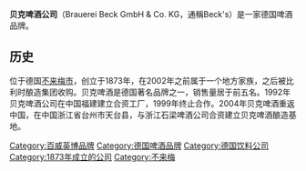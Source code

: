 {{unreferenced|time=2011-08-30T15:43:42+00:00}}
'''贝克啤酒公司'''（Brauerei Beck GmbH & Co. KG，通稱Beck's）是一家德国啤酒品牌。

==历史==
位于德国[[不来梅市|不来梅市]]，创立于1873年，在2002年之前属于一个地方家族，之后被比利时酿造集团收购。贝克啤酒是德国著名品牌之一，销售量居于前五名。1992年贝克啤酒公司在中国福建建立合资工厂，1999年终止合作。2004年贝克啤酒重返中国，在中国浙江省台州市天台县，与浙江石梁啤酒公司合资建立贝克啤酒酿造基地。

[[Category:百威英博品牌|Category:百威英博品牌]]
[[Category:德国啤酒品牌|Category:德国啤酒品牌]]
[[Category:德国饮料公司|Category:德国饮料公司]]
[[Category:1873年成立的公司|Category:1873年成立的公司]]
[[Category:不来梅|Category:不来梅]]
{{company-stub}}